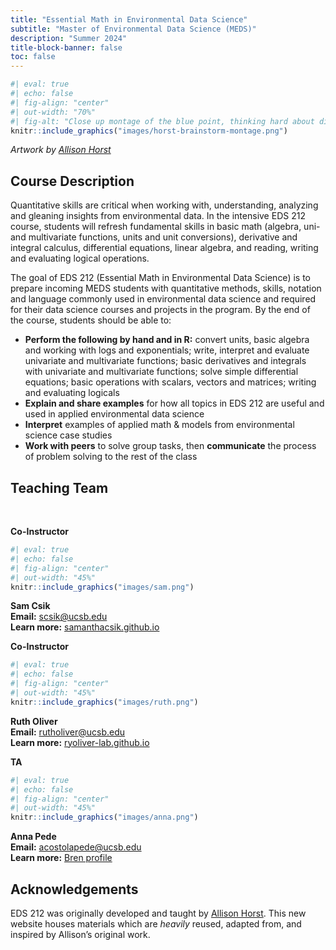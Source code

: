 ```yaml
---
title: "Essential Math in Environmental Data Science"
subtitle: "Master of Environmental Data Science (MEDS)"
description: "Summer 2024"
title-block-banner: false
toc: false
---
```


```r
#| eval: true 
#| echo: false
#| fig-align: "center"
#| out-width: "70%" 
#| fig-alt: "Close up montage of the blue point, thinking hard about different ways to calculate an exact slope. In gray text behind them are equations for slope, tangents, delta x, crumpled papers. Finally in the third illustration in the montage, the blue point is holding their arms up in victory with a lightbulb above them and the word 'LIMITS.'"
knitr::include_graphics("images/horst-brainstorm-montage.png")
```

::: {.gray-text .center-text}
*Artwork by [Allison Horst](https://allisonhorst.com/)*
:::

## Course Description

Quantitative skills are critical when working with, understanding, analyzing and gleaning insights from environmental data. In the intensive EDS 212 course, students will refresh fundamental skills in basic math (algebra, uni- and multivariate functions, units and unit conversions), derivative and integral calculus, differential equations, linear algebra, and reading, writing and evaluating logical operations.

The goal of EDS 212 (Essential Math in Environmental Data Science) is to prepare incoming MEDS students with quantitative methods, skills, notation and language commonly used in environmental data science and required for their data science courses and projects in the program. By the end of the course, students should be able to: 

- **Perform the following by hand and in R:** convert units, basic algebra and working with logs and exponentials; write, interpret and evaluate univariate and multivariate functions; basic derivatives and integrals with univariate and multivariate functions; solve simple differential equations; basic operations with scalars, vectors and matrices; writing and evaluating logicals
- **Explain and share examples** for how all topics in EDS 212 are useful and used in applied environmental data science
- **Interpret** examples of applied math & models from environmental science case studies
- **Work with peers** to solve group tasks, then **communicate** the process of problem solving to the rest of the class


## Teaching Team

<br>

::: {.grid}
::: {.g-col-12 .g-col-md-4}

::: {.center-text .body-text-l}
**Co-Instructor**
:::

```r
#| eval: true 
#| echo: false
#| fig-align: "center"
#| out-width: "45%" 
knitr::include_graphics("images/sam.png")
```

::: {.center-text}
[**Sam Csik**]{.teal-text}  
**Email:** [scsik@ucsb.edu](mailto::scsik@ucsb.edu)  
**Learn more:** [samanthacsik.github.io](https://samanthacsik.github.io/)  
:::

:::

::: {.g-col-12 .g-col-md-4}

::: {.center-text .body-text-l}
**Co-Instructor**
:::

```r
#| eval: true 
#| echo: false
#| fig-align: "center"
#| out-width: "45%" 
knitr::include_graphics("images/ruth.png")
```

::: {.center-text}
[**Ruth Oliver**]{.teal-text}  
**Email:** [rutholiver@ucsb.edu](mailto::rutholiver@ucsb.edu)  
**Learn more:** [ryoliver-lab.github.io](https://ryoliver-lab.github.io/)  
:::

:::

::: {.g-col-12 .g-col-md-4}

::: {.center-text .body-text-l}
**TA**
:::

```r
#| eval: true 
#| echo: false
#| fig-align: "center"
#| out-width: "45%" 
knitr::include_graphics("images/anna.png")
```

::: {.center-text}
[**Anna Pede**]{.teal-text}  
**Email:** [acostolapede@ucsb.edu](mailto::acostolapede@ucsb.edu)   
**Learn more:** [Bren profile](https://bren.ucsb.edu/people/anna-costola-pede)
:::

:::
:::

## Acknowledgements

EDS 212 was originally developed and taught by [Allison Horst](https://allisonhorst.github.io/). This new website houses materials which are *heavily* reused, adapted from, and inspired by Allison's original work.

